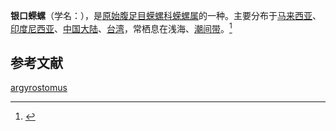 {{Speciesbox
| name = 银口蝾螺
| image = Turbo_argyrostomus_01.JPG
| image_width = 250 px
| genus = Turbo
| species = argyrostomus
| authority = Linnaeus, 1758
}}
'''银口蝾螺'''（学名：''{{lang|la|Turbo argyrostomus}}''），是[[原始腹足目|原始腹足目]][[蝾螺科|蝾螺科]][[蝾螺属|蝾螺属]]的一种。主要分布于[[马来西亚|马来西亚]]、[[印度尼西亚|印度尼西亚]]、[[中国大陆|中国大陆]]、[[台湾|台湾]]，常栖息在浅海、[[潮间带|潮间带]]。<ref>{{cite web|url=http://shell.sinica.edu.tw/chinese/shellbase_detail.php?science_no=154|title=国际贝库：银口蝾螺|publisher=台湾贝类资料库|accessdate=2009-08-11|archive-date=2016-03-04|archive-url=https://web.archive.org/web/20160304130322/http://shell.sinica.edu.tw/chinese/shellbase_detail.php?science_no=154|dead-url=no}}</ref>

== 参考文献 ==
{{reflist}}
{{Taxonbar|from=Q7853829}}

[[Category:蝾螺属|argyrostomus]]